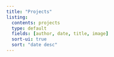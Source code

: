```yaml
---
title: "Projects" 
listing:    
  contents: projects   
  type: default   
  fields: [author, date, title, image]   
  sort-ui: true   
  sort: "date desc" 
---
```

